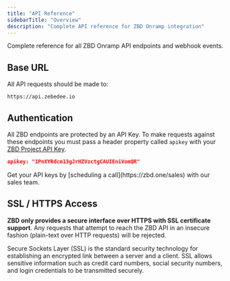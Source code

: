 ```yaml
---
title: "API Reference"
sidebarTitle: "Overview"
description: "Complete API reference for ZBD Onramp integration"
---
```


Complete reference for all ZBD Onramp API endpoints and webhook events.

## Base URL

All API requests should be made to:

```
https://api.zebedee.io
```

## Authentication

All ZBD endpoints are protected by an API Key. To make requests against these endpoints you must pass a header property called `apikey` with your [ZBD Project API Key](/get-started/api-keys).

```json
apikey: "1PnXYRdcm13gJrHZVzctgCAUIEniVomQR"
```

<Note>
  Get your API keys by [scheduling a call](https://zbd.one/sales) with our sales team.
</Note>


## SSL / HTTPS Access

**ZBD only provides a secure interface over HTTPS with SSL certificate support**. Any requests that attempt to reach the ZBD API in an insecure fashion (plain-text over HTTP requests) will be rejected.

<Note>Secure Sockets Layer (SSL) is the standard security technology for establishing an encrypted link between a server and a client. SSL allows sensitive information such as credit card numbers, social security numbers, and login credentials to be transmitted securely.</Note>
